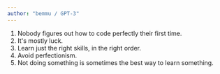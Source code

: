 ```yaml
---
author: "bemmu / GPT-3"
---
```


1. Nobody figures out how to code perfectly their first time.
2. It's mostly luck.
3. Learn just the right skills, in the right order.
4. Avoid perfectionism.
5. Not doing something is sometimes the best way to learn something.
